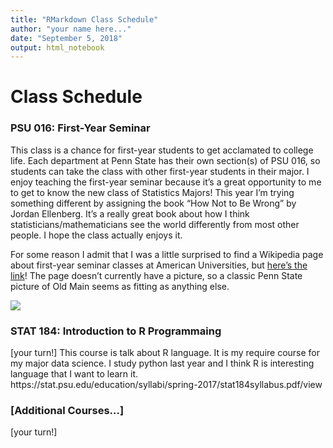 ```yaml
---
title: "RMarkdown Class Schedule"
author: "your name here..."
date: "September 5, 2018"
output: html_notebook
---
```


# Class Schedule

### PSU 016: First-Year Seminar

This class is a chance for first-year students to get acclamated to college life.  Each department at Penn State has their own section(s) of PSU 016, so students can take the class with other first-year students in their major.  I enjoy teaching the first-year seminar because it's a great opportunity to me to get to know the new class of Statistics Majors!  This year I'm trying something different by assigning the book "How Not to Be Wrong" by Jordan Ellenberg.  It's a really great book about how I think statisticians/mathematicians see the world differently from most other people.  I hope the class actually enjoys it.

For some reason I admit that I was a little surprised to find a Wikipedia page about first-year seminar classes at American Universities, but  [here's the link](https://en.wikipedia.org/wiki/The_First_Year_Experience_Program)!  The page doesn't currently have a picture, so a classic Penn State picture of Old Main seems as fitting as anything else.

![](http://www.amesphotos.com/psu/old_main_penn_state.jpg)


### STAT 184: Introduction to R Programmaing

[your turn!]
This course is talk about R language. It is my require course for my major data science. I study python last year and I think R is interesting language that I want to learn it. 
https://stat.psu.edu/education/syllabi/spring-2017/stat184syllabus.pdf/view

### [Additional Courses...]

[your turn!]



